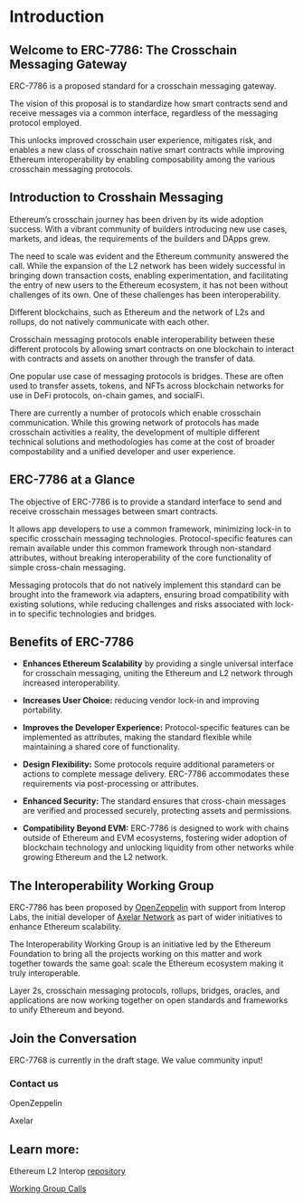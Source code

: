 # Introduction

## Welcome to ERC-7786: The Crosschain Messaging Gateway

ERC-7786 is a proposed standard for a crosschain messaging gateway. 

The vision of this proposal is to standardize how smart contracts send and receive messages via a common interface, regardless of the messaging protocol employed. 

This unlocks improved crosschain user experience, mitigates risk, and enables a new class of crosschain native smart contracts while improving Ethereum interoperability by enabling composability among the various crosschain messaging protocols. 

## Introduction to Crosshain Messaging

Ethereum’s crosschain journey has been driven by its wide adoption success. With a vibrant community of builders introducing new use cases, markets, and ideas, the requirements of the builders and DApps grew. 

The need to scale was evident and the Ethereum community answered the call. While the expansion of the L2 network has been widely successful in bringing down transaction costs, enabling experimentation, and facilitating the entry of new users to the Ethereum ecosystem, it has not been without challenges of its own. One of these challenges has been interoperability. 

Different blockchains, such as Ethereum and the network of L2s and rollups, do not natively communicate with each other. 

Crosschain messaging protocols enable interoperability between these different protocols by allowing smart contracts on one blockchain to interact with contracts and assets on another through the transfer of data. 

One popular use case of messaging protocols is bridges. These are often used to transfer assets, tokens, and NFTs across blockchain networks for use in DeFi protocols, on-chain games, and socialFi.

There are currently a number of protocols which enable crosschain communication. While this growing network of protocols has made crosschain activities a reality, the development of multiple different technical solutions and methodologies has come at the cost of broader compostability and a unified developer and user experience. 

## ERC-7786 at a Glance

The objective of ERC-7786 is to provide a standard interface to send and receive crosschain messages between smart contracts. 


It allows app developers to use a common framework, minimizing lock-in to specific crosschain messaging technologies. Protocol-specific features can remain available under this common framework through non-standard attributes, without breaking interoperability of the core functionality of simple cross-chain messaging.

Messaging protocols that do not natively implement this standard can be brought into the framework via adapters, ensuring broad compatibility with existing solutions, while reducing challenges and risks associated with lock-in to specific technologies and bridges. 

## Benefits of ERC-7786

 - **Enhances Ethereum Scalability** by providing a single universal interface for crosschain messaging, uniting the Ethereum and L2 network through increased interoperability. 

 - **Increases User Choice:** reducing vendor lock-in and improving portability. 

 - **Improves the Developer Experience:** Protocol-specific features can be implemented as attributes, making the standard flexible while maintaining a shared core of functionality.

 - **Design Flexibility:** Some protocols require additional parameters or actions to complete message delivery. ERC-7786 accommodates these requirements via post-processing or attributes. 

 - **Enhanced Security:** The standard ensures that cross-chain messages are verified and processed securely, protecting assets and permissions.

 - **Compatibility Beyond EVM:** ERC-7786 is designed to work with chains outside of Ethereum and EVM ecosystems, fostering wider adoption of blockchain technology and unlocking liquidity from other networks while growing Ethereum and the L2 network. 

## The Interoperability Working Group

ERC-7786 has been proposed by [OpenZeppelin](https://www.openzeppelin.com/) with support from Interop Labs, the initial developer of [Axelar Network](https://www.axelar.network/) as part of wider initiatives to enhance Ethereum scalability. 

The Interoperability Working Group is an initiative led by the Ethereum Foundation to bring all the projects working on this matter and work together towards the same goal: scale the Ethereum ecosystem making it truly interoperable.

Layer 2s, crosschain messaging protocols, rollups, bridges, oracles, and applications are now working together on open standards and frameworks to unify Ethereum and beyond. 

## Join the Conversation
ERC-7768 is currently in the draft stage. We value community input!

### Contact us

OpenZeppelin 

Axelar 


## Learn more:

Ethereum L2 Interop [repository](https://github.com/ethereum/L2-interop)

[Working Group Calls](https://github.com/ethereum/pm/issues/1367)


